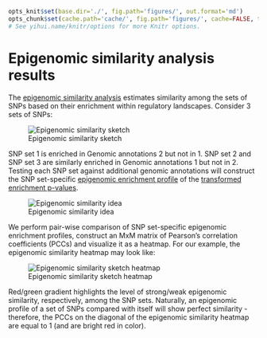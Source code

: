 ```r

opts_knit$set(base.dir='./', fig.path='figures/', out.format='md')
opts_chunk$set(cache.path='cache/', fig.path='figures/', cache=FALSE, tidy=TRUE, fig.keep='high', echo=TRUE, dpi=300, out.width=700, prompt=FALSE, comment='##', results='markup', eval=FALSE)
# See yihui.name/knitr/options for more Knitr options.
```

Epigenomic similarity analysis results
========================================================

The [epigenomic similarity analysis](../misc/definitions.md) estimates similarity among the sets of SNPs based on their enrichment within regulatory landscapes. Consider 3 sets of SNPs:

![Epigenomic similarity sketch](../figures/episimilarity_sketch.png)

SNP set 1 is enriched in Genomic annotations 2 but not in 1. SNP set 2 and SNP set 3 are similarly enriched  in Genomic annotations 1 but not in 2. Testing each SNP set against additional genomic annotations will construct the SNP set-specific [epigenomic enrichment profile](../misc/definitions.md) of the [transformed enrichment p-values](../misc/definitions.md). 

![Epigenomic similarity idea](../figures/episimilarity_idea.gif)

We perform pair-wise comparison of SNP set-specific epigenomic enrichment profiles, construct an MxM matrix of Pearson's correlation coefficients (PCCs) and visualize it as a heatmap. For our example, the epigenomic similarity heatmap may look like:

![Epigenomic similarity sketch heatmap](../figures/episimilarity_sketch_heatmap.png)

Red/green gradient highlights the level of strong/weak epigenomic similarity, respectively, among the SNP sets. Naturally, an epigenomic profile of a set of SNPs compared with itself will show perfect similarity - therefore, the PCCs on the diagonal of the epigenomic similarity heatmap are equal to 1 (and are bright red in color).

